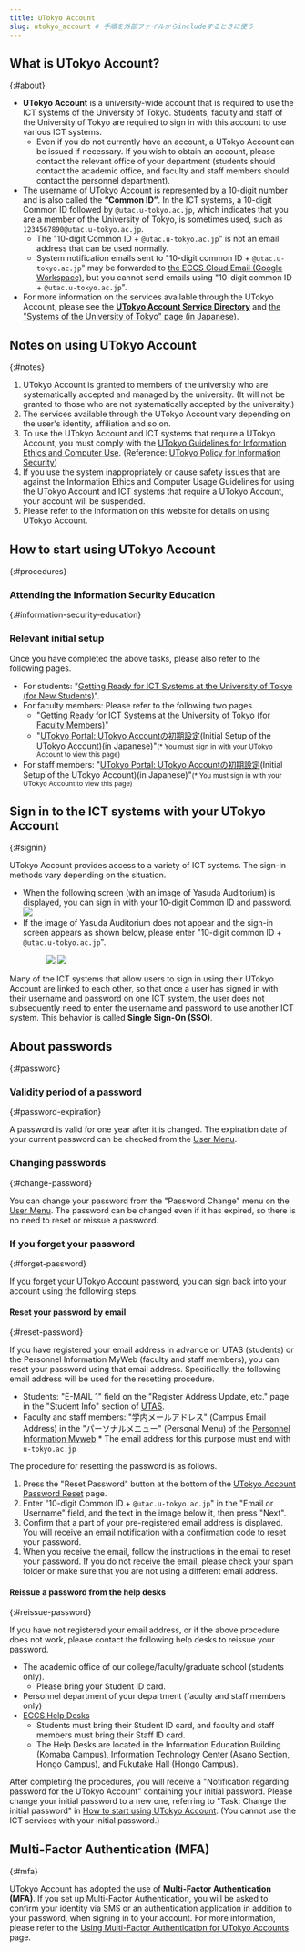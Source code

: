 ```yaml
---
title: UTokyo Account
slug: utokyo_account # 手順を外部ファイルからincludeするときに使う
---
```




## What is UTokyo Account?
{:#about}

- **UTokyo Account** is a university-wide account that is required to use the ICT systems of the University of Tokyo. Students, faculty and staff of the University of Tokyo are required to sign in with this account to use various ICT systems.
  - Even if you do not currently have an account,  a UTokyo Account can be issued if necessary. If you wish to obtain an account, please contact the relevant office of your department (students should contact the academic office, and faculty and staff members should contact the personnel department).
- The username of UTokyo Account is represented by a 10-digit number and is also called the **“Common ID”**. In the ICT systems, a 10-digit Common ID followed by `@utac.u-tokyo.ac.jp`, which indicates that you are a member of the University of Tokyo, is sometimes used, such as `1234567890@utac.u-tokyo.ac.jp`.
  - The "10-digit Common ID + `@utac.u-tokyo.ac.jp`" is not an email address that can be used normally.
  - System notification emails sent to "10-digit common ID + `@utac.u-tokyo.ac.jp`" may be forwarded to [the ECCS Cloud Email (Google Workspace)](/en/google/), but you cannot send emails using "10-digit common ID + `@utac.u-tokyo.ac.jp`".
- For more information on the services available through the UTokyo Account, please see the **[UTokyo Account Service Directory](https://login.adm.u-tokyo.ac.jp/utokyoaccount/)** and [the "Systems of the University of Tokyo" page (in Japanese)](/systems).

## Notes on using UTokyo Account
{:#notes}

1. UTokyo Account is granted to members of the university who are systematically accepted and managed by the university. (It will not be granted to those who are not systematically accepted by the university.)
1. The services available through the UTokyo Account vary depending on the user's identity, affiliation and so on.
1. To use the UTokyo Account and ICT systems that require a UTokyo Account, you must comply with the [UTokyo Guidelines for Information Ethics and Computer Use](https://www.u-tokyo.ac.jp/content/400156696.pdf). (Reference: [UTokyo Policy for Information Security](https://www.u-tokyo.ac.jp/en/about/information-security.html))
1. If you use the system inappropriately or cause safety issues that are against the Information Ethics and Computer Usage Guidelines for using the UTokyo Account and ICT systems that require a UTokyo Account, your account will be suspended.
1. Please refer to the information on this website for details on using UTokyo Account.

## How to start using UTokyo Account
{:#procedures}
<UTokyoAccount variant="individual" />

### Attending the Information Security Education
{:#information-security-education}

<InformationSecurity variant="individual" />

### Relevant initial setup
Once you have completed the above tasks, please also refer to the following pages.

- For students: "[Getting Ready for ICT Systems at the University of Tokyo (for New Students)](/en/oc/)".
- For faculty members: Please refer to the following two pages.
  - "[Getting Ready for ICT Systems at the University of Tokyo (for Faculty Members)](/en/faculty_members/)"
  - "[UTokyo Portal: UTokyo Accountの初期設定](https://univtokyo.sharepoint.com/sites/utokyoportal/wiki/d/UTokyo_Account_Initial_Settings.aspx)(Initial Setup of the UTokyo Account)(in Japanese)"<small>(* You must sign in with your UTokyo Account to view this page)</small>
- For staff members: "[UTokyo Portal: UTokyo Accountの初期設定](https://univtokyo.sharepoint.com/sites/utokyoportal/wiki/d/UTokyo_Account_Initial_Settings.aspx)(Initial Setup of the UTokyo Account)(in Japanese)"<small>(* You must sign in with your UTokyo Account to view this page)</small>


## Sign in to the ICT systems with your UTokyo Account
{:#signin}

UTokyo Account provides access to a variety of ICT systems. The sign-in methods vary depending on the situation.

- When the following screen (with an image of Yasuda Auditorium) is displayed, you can sign in with your 10-digit Common ID and password.
![](img/signin-yasuda.png)
- If the image of Yasuda Auditorium does not appear and the sign-in screen appears as shown below, please enter "10-digit common ID + `@utac.u-tokyo.ac.jp`".
    <figure class="gallery">
        <img src="img/signin-utac-01.png" />
        <img src="img/signin-utac-02.png" />
    </figure>

Many of the ICT systems that allow users to sign in using their UTokyo Account are linked to each other, so that once a user has signed in with their username and password on one ICT system, the user does not subsequently need to enter the username and password to use another ICT system. This behavior is called **Single Sign-On (SSO)**.

## About passwords
{:#password}
### Validity period of a password
{:#password-expiration}

A password is valid for one year after it is changed. The expiration date of your current password can be checked from the [User Menu](https://utacm.adm.u-tokyo.ac.jp/webmtn/LoginServlet).

### Changing passwords
{:#change-password}

You can change your password from the "Password Change" menu on the [User Menu](https://utacm.adm.u-tokyo.ac.jp/webmtn/LoginServlet). The password can be changed even if it has expired, so there is no need to reset or reissue a password.

### If you forget your password
{:#forget-password}

If you forget your UTokyo Account password, you can sign back into your account using the following steps.

#### Reset your password by email
{:#reset-password}

If you have registered your email address in advance on UTAS (students) or the Personnel Information MyWeb (faculty and staff members), you can reset your password using that email address. Specifically, the following email address will be used for the resetting procedure.

- Students: "E-MAIL 1" field on the "Register Address Update, etc." page in the "Student Info" section of [UTAS](https://utas.adm.u-tokyo.ac.jp/campusweb/campusportal.do).
- Faculty and staff members: "学内メールアドレス" (Campus Email Address) in the "パーソナルメニュー" (Personal Menu) of the [Personnel Information Myweb](https://univtokyo.sharepoint.com/sites/utokyoportal/wiki/d/Personal_information_and_ID_card.aspx) * The email address for this purpose must end with `u-tokyo.ac.jp`

The procedure for resetting the password is as follows.

1. Press the "Reset Password" button at the bottom of the [UTokyo Account Password Reset](https://utacm.adm.u-tokyo.ac.jp/webmtn/multi/jpn/reset.html) page.
1. Enter "10-digit Common ID + `@utac.u-tokyo.ac.jp`" in the "Email or Username" field, and the text in the image below it, then press "Next".
1. Confirm that a part of your pre-registered email address is displayed. You will receive an email notification with a confirmation code to reset your password.
1. When you receive the email, follow the instructions in the email to reset your password. If you do not receive the email, please check your spam folder or make sure that you are not using a different email address.

#### Reissue a password from the help desks
{:#reissue-password}

If you have not registered your email address, or if the above procedure does not work, please contact the following help desks to reissue your password.

- The academic office of our college/faculty/graduate school (students only).
    - Please bring your Student ID card.
- Personnel department of your department (faculty and staff members only)
- [ECCS Help Desks](https://www.ecc.u-tokyo.ac.jp/en/emap.html)
    - Students must bring their Student ID card, and faculty and staff members must bring their Staff ID card.
    - The Help Desks are located in the Information Education Building (Komaba Campus), Information Technology Center (Asano Section, Hongo Campus), and Fukutake Hall (Hongo Campus).

After completing the procedures, you will receive a "Notification regarding password for the UTokyo Account" containing your initial password. Please change your initial password to a new one, referring to "Task: Change the initial password" in [How to start using UTokyo Account](#procedures). (You cannot use the ICT services with your initial password.)

## Multi-Factor Authentication (MFA)
{:#mfa}

UTokyo Account has adopted the use of **Multi-Factor Authentication (MFA)**. If you set up Multi-Factor Authentication, you will be asked to confirm your identity via SMS or an authentication application in addition to your password, when signing in to your account. For more information, please refer to the [Using Multi-Factor Authentication for UTokyo Accounts](mfa/) page.
